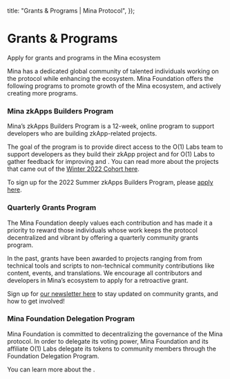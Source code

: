   title: "Grants & Programs | Mina Protocol",
});

# Grants & Programs

Apply for grants and programs in the Mina ecosystem

Mina has a dedicated global community of talented individuals working on the protocol while enhancing the ecosystem. Mina Foundation offers the following programs to promote growth of the Mina ecosystem, and actively creating more programs.

### Mina zkApps Builders Program

Mina’s zkApps Builders Program is a 12-week, online program to support developers who are building zkApp-related projects.

The goal of the program is to provide direct access to the O(1) Labs team to support developers as they build their zkApp project and for O(1) Labs to gather feedback for improving <DocLink copy="SnarkyJS" url="/zkapps/snarkyjs-reference" /> and <DocLink copy="zkApps" url="/zkapps" />. You can read more about the projects that came out of the [Winter 2022 Cohort here](https://minaprotocol.com/blog/zkapps-builders-program-spring-2022-wrapup).

To sign up for the 2022 Summer zkApps Builders Program, please [apply here](https://share.hsforms.com/1KUeCPxJzQC6PIZ-LLdZe1g4xuul).

### Quarterly Grants Program

The Mina Foundation deeply values each contribution and has made it a priority to reward those individuals whose work keeps the protocol decentralized and vibrant by offering a quarterly community grants program. 

In the past, grants have been awarded to projects ranging from from technical tools and scripts to non-technical community contributions like content, events, and translations. We encourage all contributors and developers in Mina’s ecosystem to apply for a retroactive grant.

Sign up for [our newsletter here](http://www2.minaprotocol.com/2022-summer-zkapps-builders-program) to stay updated on community grants, and how to get involved!

### Mina Foundation Delegation Program

Mina Foundation is committed to decentralizing the governance of the Mina protocol. In order to delegate its voting power, Mina Foundation and its affiliate O(1) Labs delegate its tokens to community members through the Foundation Delegation Program. 

You can learn more about the <DocLink copy="Delegation Program here" url="/advanced/foundation-delegation-program" />.